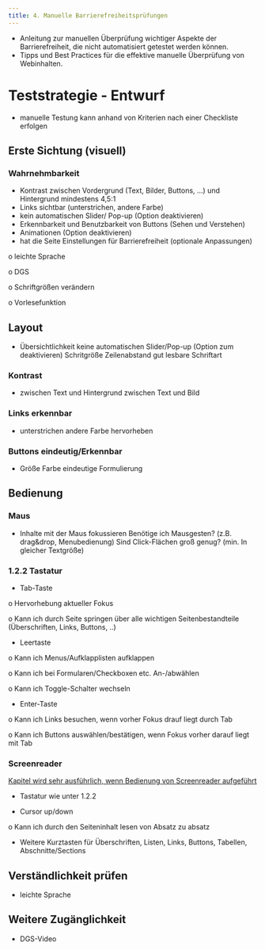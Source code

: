 ```yaml
---
title: 4. Manuelle Barrierefreiheitsprüfungen
---
```

- Anleitung zur manuellen Überprüfung wichtiger Aspekte der Barrierefreiheit, die nicht automatisiert getestet werden können. 
- Tipps und Best Practices für die effektive manuelle Überprüfung von Webinhalten.
# Teststrategie - Entwurf
- manuelle Testung kann anhand von Kriterien nach einer Checkliste erfolgen

## Erste Sichtung (visuell)

### Wahrnehmbarkeit

* Kontrast zwischen Vordergrund (Text, Bilder, Buttons, ...) und Hintergrund mindestens 4,5:1
* Links sichtbar (unterstrichen, andere Farbe)
* kein automatischen Slider/ Pop-up (Option deaktivieren)
* Erkennbarkeit und Benutzbarkeit von Buttons (Sehen und Verstehen)
* Animationen (Option deaktivieren)
* hat die Seite Einstellungen für Barrierefreiheit (optionale Anpassungen)

o leichte Sprache

o DGS

o Schriftgrößen verändern

o Vorlesefunktion



## Layout

* Übersichtlichkeit
  keine automatischen Slider/Pop-up (Option zum deaktivieren)
  Schritgröße
  Zeilenabstand
  gut lesbare Schriftart

### Kontrast

* zwischen Text und Hintergrund
  zwischen Text und Bild

### Links erkennbar

* unterstrichen
  andere Farbe
  hervorheben

### Buttons eindeutig/Erkennbar

* Größe
  Farbe
  eindeutige Formulierung

## Bedienung

### Maus

* Inhalte mit der Maus fokussieren
  Benötige ich Mausgesten? (z.B. drag\&drop, Menubedienung)
  Sind Click-Flächen groß genug? (min. In gleicher Textgröße)

### 1.2.2 Tastatur

- Tab-Taste

o Hervorhebung aktueller Fokus

o Kann ich durch Seite springen über alle wichtigen Seitenbestandteile (Überschriften, Links, Buttons, ..)

- Leertaste

o Kann ich Menus/Aufklapplisten aufklappen

o Kann ich bei Formularen/Checkboxen etc. An-/abwählen

o Kann ich Toggle-Schalter wechseln

- Enter-Taste

o Kann ich Links besuchen, wenn vorher Fokus drauf liegt durch Tab

o Kann ich Buttons auswählen/bestätigen, wenn Fokus vorher darauf liegt mit Tab

### Screenreader

<u>Kapitel wird sehr ausführlich, wenn Bedienung von Screenreader aufgeführt</u>

- Tastatur wie unter 1.2.2

- Cursor up/down

o Kann ich durch den Seiteninhalt lesen von Absatz zu absatz

- Weitere Kurztasten für Überschriften, Listen, Links, Buttons, Tabellen, Abschnitte/Sections



## Verständlichkeit prüfen

* leichte Sprache

## Weitere Zugänglichkeit

* DGS-Video

